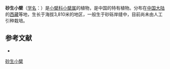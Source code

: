 {{Speciesbox
| name = 砂生小檗
| status = 
| status_system = 
| image =
| genus = Berberis
| species = sabulicola
| authority = Ying
}}

'''砂生小檗'''（[[学名|学名]]：{{lang|la|''Berberis sabulicola''}}）是[[小檗科|小檗科]][[小檗属|小檗属]]的植物，是中国的特有植物。分布在[[中国大陆|中国大陆]]的[[西藏|西藏]]等地，生长于海拔3,810米的地区，一般生于砂砾岸缝中，目前尚未由人工引种栽培。

== 参考文献 ==
<div class="references-small">
* {{cite web| url =http://www.bioinfo.cn/db05/KmzwSpecies.php?action=view&id=2016| title =砂生小檗| work =《中国高等植物数据库全库》| publisher =中国科学院微生物研究所| author =昆明植物研究所| accessdate =2009-02-22| deadurl =yes| archiveurl =https://web.archive.org/web/20160305101936/http://www.bioinfo.cn/db05/KmzwSpecies.php?action=view&id=2016| archivedate =2016-03-05}}
</div>
{{Taxonbar|from=Q15225789}}

[[Category:小檗属|砂生小檗]]


{{植物小作品}}